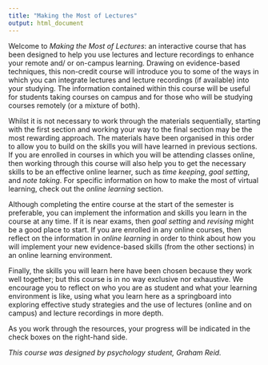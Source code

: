 ```yaml
---
title: "Making the Most of Lectures"
output: html_document
---
```


Welcome to _Making the Most of Lectures_: an interactive course that has been designed to help you use lectures and lecture recordings to enhance your remote and/ or on-campus learning. Drawing on evidence-based techniques, this non-credit course will introduce you to some of the ways in which you can integrate lectures and lecture recordings (if available) into your studying. The information contained within this course will be useful for students taking courses on campus and for those who will be studying courses remotely (or a mixture of both). 

Whilst it is not necessary to work through the materials sequentially, starting with the first section and working your way to the final section may be the most rewarding approach. The materials have been organised in this order to allow you to build on the skills you will have learned in previous sections. If you are enrolled in courses in which you will be attending classes online, then working through this course will also help you to get the necessary skills to be an effective online learner, such as _time keeping_, _goal setting_, and _note taking_. For specific information on how to make the most of virtual learning, check out the _online learning_ section.  

Although completing the entire course at the start of the semester is preferable, you can implement the information and skills you learn in the course at any time. If it is near exams, then _goal setting_ and _revising_ might be a good place to start. If you are enrolled in any online courses, then reflect on the information in _online learning_ in order to think about how you will implement your new evidence-based skills (from the other sections) in an online learning environment. 

Finally, the skills you will learn here have been chosen because they work well together; but this course is in no way exclusive nor exhaustive. We encourage you to reflect on who you are as student and what your learning environment is like, using what you learn here as a springboard into exploring effective study strategies and the use of lectures (online and on campus) and lecture recordings in more depth.

As you work through the resources, your progress will be indicated in the check boxes on the right-hand side. 

*This course was designed by psychology student, Graham Reid.*